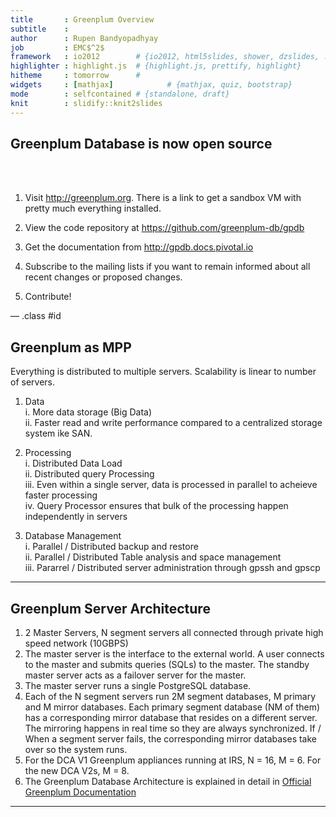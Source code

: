 ```yaml
---
title       : Greenplum Overview
subtitle    : 
author      : Rupen Bandyopadhyay
job         : EMC$^2$
framework   : io2012        # {io2012, html5slides, shower, dzslides, ...}
highlighter : highlight.js  # {highlight.js, prettify, highlight}
hitheme     : tomorrow      # 
widgets     : [mathjax]            # {mathjax, quiz, bootstrap}
mode        : selfcontained # {standalone, draft}
knit        : slidify::knit2slides
---
```


## Greenplum Database is now open source
  
<br/>
<br/>
  
1. Visit [http://greenplum.org](http://greenplum.org). There is a link to get a sandbox VM with pretty much everything installed.  

2. View the code repository at [https://github.com/greenplum-db/gpdb](https://github.com/greenplum-db/gpdb)  

3. Get the documentation from [http://gpdb.docs.pivotal.io](http://gpdb.docs.pivotal.io)  

4. Subscribe to the mailing lists if you want to remain informed about all recent changes or proposed changes.  

5. Contribute!  


--- .class #id 

## Greenplum as MPP

Everything is distributed to multiple servers. Scalability is linear to number of servers.    

  1. Data  
    i. More data storage (Big Data)  
    ii. Faster read and write performance compared to a centralized storage system ike SAN.
  
  2. Processing  
    i. Distributed Data Load   
    ii. Distributed query Processing  
    iii. Even within a single server, data is processed in parallel to acheieve faster processing  
    iv. Query Processor ensures that bulk of the processing happen independently in servers
  
  3. Database Management  
    i. Parallel / Distributed backup and restore  
    ii. Parallel / Distributed Table analysis and space management  
    iii. Pararrel / Distributed server administration through gpssh and gpscp  

--- 

## Greenplum Server Architecture

1. 2 Master Servers, N segment servers all connected through private high speed network (10GBPS)  
2. The master server is the interface to the external world. A user connects to the master and submits queries (SQLs) to the master. The standby master server acts as a failover server for the master.  
3. The master server runs a single PostgreSQL database.
4. Each of the N segment servers run 2M segment databases, M primary and M mirror databases. Each primary segment database (NM of them) has a corresponding mirror database that resides on a different server. The mirroring happens in real time so they are always synchronized. If / When a segment server fails, the corresponding mirror databases take over so the system runs.  
5. For the DCA V1 Greenplum appliances running at IRS, N = 16, M = 6. For the new DCA V2s, M = 8.  
6. The Greenplum Database Architecture is explained in detail in [Official Greenplum Documentation](http://gpdb.docs.pivotal.io/4360/admin_guide/intro/arch_overview.html)  

--- 
